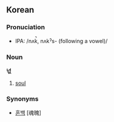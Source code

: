 ==Korean==
===Pronuciation===
*IPA: /nʌk̚, nʌkˀs- (following a vowel)/

===Noun===
'''넋'''

# [[soul]]

===Synonyms===
*[[혼백]] [魂魄]